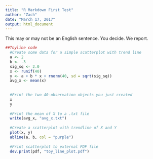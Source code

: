 ```yaml
---
title: "R Markdown First Test"
author: "Zach"
date: "March 17, 2017"
output: html_document
---
```


This may or may not be an English sentence. You decide. We report.

```r
##Toyline code
  #Create some data for a simple scatterplot with trend line
  a <- 2
  b <- -3
  sig_sq <- 2.0
  x <- runif(40)
  y <- a + b * x + rnorm(40, sd = sqrt(sig_sq))
  avg_x <- mean(x)
  
  
  #Print the two 40-observation objects you just created
  x
  y
  
  #Print the mean of X to a .txt file
  write(avg_x, "avg_x.txt")
  
  #Create a scatterplot with trendline of X and Y
  plot(x, y)
  abline(a, b, col = "purple")
  
  #Print scatterplot to external PDF file
  dev.print(pdf, "toy_line_plot.pdf")
```
